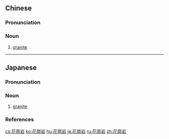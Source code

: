 {{also|花岗岩}}
==Chinese==
{{zh-forms|s=花岗岩}}

===Pronunciation===
{{zh-pron
|m=huāgāngyán
|c=faa1 gong1 ngaam4
|cat=n
}}

===Noun===
{{zh-noun}}

# {{lb|zh|rock}} [[granite]]

----

==Japanese==
{{ja-kanjitab|か|こう|がん|yomi=o}}

===Pronunciation===
{{ja-pron|yomi=o|かこうがん|acc=2|acc_ref=DJR}}

===Noun===
{{ja-noun|かこうがん|hhira=くわかうがん}}

# {{lb|ja|rock|sort=かこうがん}} [[granite]]

===References===
<references/>

[[cs:花崗岩]]
[[ko:花崗岩]]
[[hu:花崗岩]]
[[ja:花崗岩]]
[[ru:花崗岩]]
[[zh:花崗岩]]
